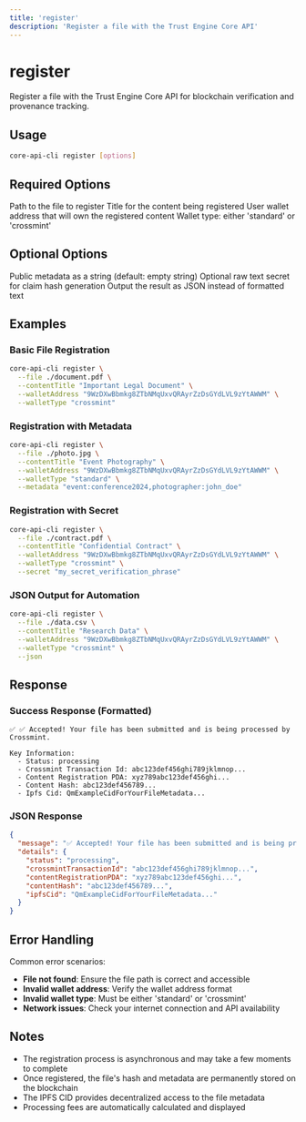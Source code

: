 ```yaml
---
title: 'register'
description: 'Register a file with the Trust Engine Core API'
---
```


# register

Register a file with the Trust Engine Core API for blockchain verification and provenance tracking.

## Usage

```bash
core-api-cli register [options]
```

## Required Options

<ParamField path="--file, -f" type="string" required>
  Path to the file to register
</ParamField>

<ParamField path="--contentTitle, -t" type="string" required>
  Title for the content being registered
</ParamField>

<ParamField path="--walletAddress, -w" type="string" required>
  User wallet address that will own the registered content
</ParamField>

<ParamField path="--walletType, -y" type="string" required>
  Wallet type: either 'standard' or 'crossmint'
</ParamField>

## Optional Options

<ParamField path="--metadata, -m" type="string">
  Public metadata as a string (default: empty string)
</ParamField>

<ParamField path="--secret, -s" type="string">
  Optional raw text secret for claim hash generation
</ParamField>

<ParamField path="--json" type="boolean">
  Output the result as JSON instead of formatted text
</ParamField>

## Examples

### Basic File Registration

```bash
core-api-cli register \
  --file ./document.pdf \
  --contentTitle "Important Legal Document" \
  --walletAddress "9WzDXwBbmkg8ZTbNMqUxvQRAyrZzDsGYdLVL9zYtAWWM" \
  --walletType "crossmint"
```

### Registration with Metadata

```bash
core-api-cli register \
  --file ./photo.jpg \
  --contentTitle "Event Photography" \
  --walletAddress "9WzDXwBbmkg8ZTbNMqUxvQRAyrZzDsGYdLVL9zYtAWWM" \
  --walletType "standard" \
  --metadata "event:conference2024,photographer:john_doe"
```

### Registration with Secret

```bash
core-api-cli register \
  --file ./contract.pdf \
  --contentTitle "Confidential Contract" \
  --walletAddress "9WzDXwBbmkg8ZTbNMqUxvQRAyrZzDsGYdLVL9zYtAWWM" \
  --walletType "crossmint" \
  --secret "my_secret_verification_phrase"
```

### JSON Output for Automation

```bash
core-api-cli register \
  --file ./data.csv \
  --contentTitle "Research Data" \
  --walletAddress "9WzDXwBbmkg8ZTbNMqUxvQRAyrZzDsGYdLVL9zYtAWWM" \
  --walletType "crossmint" \
  --json
```

## Response

### Success Response (Formatted)

```
✅ ✅ Accepted! Your file has been submitted and is being processed by Crossmint.

Key Information:
  - Status: processing
  - Crossmint Transaction Id: abc123def456ghi789jklmnop...
  - Content Registration PDA: xyz789abc123def456ghi...
  - Content Hash: abc123def456789...
  - Ipfs Cid: QmExampleCidForYourFileMetadata...
```

### JSON Response

```json
{
  "message": "✅ Accepted! Your file has been submitted and is being processed by Crossmint.",
  "details": {
    "status": "processing",
    "crossmintTransactionId": "abc123def456ghi789jklmnop...",
    "contentRegistrationPDA": "xyz789abc123def456ghi...",
    "contentHash": "abc123def456789...",
    "ipfsCid": "QmExampleCidForYourFileMetadata..."
  }
}
```

## Error Handling

Common error scenarios:

- **File not found**: Ensure the file path is correct and accessible
- **Invalid wallet address**: Verify the wallet address format
- **Invalid wallet type**: Must be either 'standard' or 'crossmint'
- **Network issues**: Check your internet connection and API availability

## Notes

- The registration process is asynchronous and may take a few moments to complete
- Once registered, the file's hash and metadata are permanently stored on the blockchain
- The IPFS CID provides decentralized access to the file metadata
- Processing fees are automatically calculated and displayed
